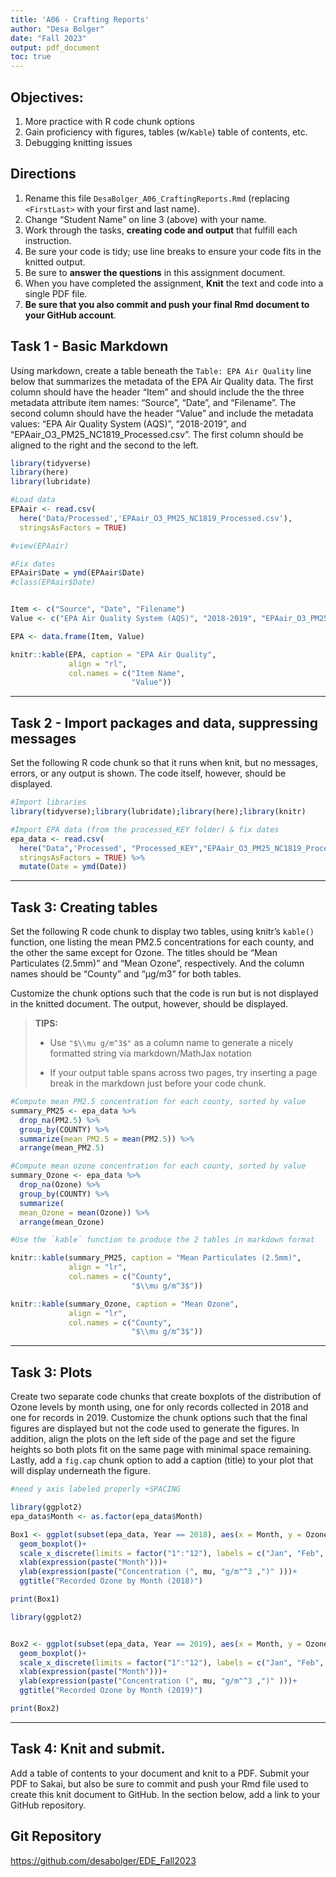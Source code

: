 ```yaml
---
title: 'A06 - Crafting Reports'
author: "Desa Bolger" 
date: "Fall 2023"
output: pdf_document
toc: true
---
```


## Objectives:

1.  More practice with R code chunk options
2.  Gain proficiency with figures, tables (w/`Kable`) table of contents, etc.
3.  Debugging knitting issues

## Directions

1.  Rename this file `DesaBolger_A06_CraftingReports.Rmd` (replacing `<FirstLast>` with your first and last name).
2.  Change "Student Name" on line 3 (above) with your name.
3.  Work through the tasks, **creating code and output** that fulfill each instruction.
4.  Be sure your code is tidy; use line breaks to ensure your code fits in the knitted output.
5.  Be sure to **answer the questions** in this assignment document.
6.  When you have completed the assignment, **Knit** the text and code into a single PDF file.
7.  **Be sure that you also commit and push your final Rmd document to your GitHub account**.

## Task 1 - Basic Markdown

Using markdown, create a table beneath the `Table: EPA Air Quality` line below that summarizes the metadata of the EPA Air Quality data. The first column should have the header "Item" and should include the the three metadata attribute item names: "Source", "Date", and "Filename". The second column should have the header "Value" and include the metadata values: "EPA Air Quality System (AQS)", "2018-2019", and "EPAair_O3_PM25_NC1819_Processed.csv". The first column should be aligned to the right and the second to the left.

```r
library(tidyverse)
library(here)
library(lubridate)

#Load data
EPAair <- read.csv(
  here('Data/Processed','EPAair_O3_PM25_NC1819_Processed.csv'),
  stringsAsFactors = TRUE)

#view(EPAair)

#Fix dates
EPAair$Date = ymd(EPAair$Date)
#class(EPAair$Date)


Item <- c("Source", "Date", "Filename")
Value <- c("EPA Air Quality System (AQS)", "2018-2019", "EPAair_O3_PM25_NC1819_Processed.csv")

EPA <- data.frame(Item, Value)

knitr::kable(EPA, caption = "EPA Air Quality", 
             align = "rl",
             col.names = c("Item Name",
                           "Value"))

```

------------------------------------------------------------------------

## Task 2 - Import packages and data, suppressing messages

Set the following R code chunk so that it runs when knit, but no messages, errors, or any output is shown. The code itself, however, should be displayed.

```r
#Import libraries
library(tidyverse);library(lubridate);library(here);library(knitr)

#Import EPA data (from the processed_KEY folder) & fix dates
epa_data <- read.csv(
  here("Data",'Processed', "Processed_KEY","EPAair_O3_PM25_NC1819_Processed.csv"), #changed a little
  stringsAsFactors = TRUE) %>% 
  mutate(Date = ymd(Date))
```

------------------------------------------------------------------------

## Task 3: Creating tables

Set the following R code chunk to display two tables, using knitr's `kable()` function, one listing the mean PM2.5 concentrations for each county, and the other the same except for Ozone. The titles should be "Mean Particulates (2.5mm)" and "Mean Ozone", respectively. And the column names should be "County" and "µg/m3" for both tables.

Customize the chunk options such that the code is run but is not displayed in the knitted document. The output, however, should be displayed.

> **TIPS:**
>
> -   Use `"$\\mu g/m^3$"` as a column name to generate a nicely formatted string via markdown/MathJax notation
>
> -   If your output table spans across two pages, try inserting a page break in the markdown just before your code chunk.

\newpage

```r
#Compute mean PM2.5 concentration for each county, sorted by value
summary_PM25 <- epa_data %>% 
  drop_na(PM2.5) %>% 
  group_by(COUNTY) %>% 
  summarize(mean_PM2.5 = mean(PM2.5)) %>% 
  arrange(mean_PM2.5)

#Compute mean ozone concentration for each county, sorted by value
summary_Ozone <- epa_data %>% 
  drop_na(Ozone) %>% 
  group_by(COUNTY) %>% 
  summarize(
  mean_Ozone = mean(Ozone)) %>% 
  arrange(mean_Ozone)

#Use the `kable` function to produce the 2 tables in markdown format

knitr::kable(summary_PM25, caption = "Mean Particulates (2.5mm)", 
             align = "lr",
             col.names = c("County",
                           "$\\mu g/m^3$"))

knitr::kable(summary_Ozone, caption = "Mean Ozone", 
             align = "lr",
             col.names = c("County",
                           "$\\mu g/m^3$"))


```

------------------------------------------------------------------------

## Task 3: Plots

Create two separate code chunks that create boxplots of the distribution of Ozone levels by month using, one for only records collected in 2018 and one for records in 2019. Customize the chunk options such that the final figures are displayed but not the code used to generate the figures. In addition, align the plots on the left side of the page and set the figure heights so both plots fit on the same page with minimal space remaining. Lastly, add a `fig.cap` chunk option to add a caption (title) to your plot that will display underneath the figure.

```r
#need y axis labeled properly +SPACING 

library(ggplot2)
epa_data$Month <- as.factor(epa_data$Month) 

Box1 <- ggplot(subset(epa_data, Year == 2018), aes(x = Month, y = Ozone)) +
  geom_boxplot()+
  scale_x_discrete(limits = factor("1":"12"), labels = c("Jan", "Feb", "March", "April", "May", "June", "July", "Aug", "Sept", "Oct", "Nov", "Dec"))+ 
  xlab(expression(paste("Month")))+
  ylab(expression(paste("Concentration (", mu, "g/m"^3 ,")" )))+
  ggtitle("Recorded Ozone by Month (2018)")

print(Box1)

```

```r
library(ggplot2)


Box2 <- ggplot(subset(epa_data, Year == 2019), aes(x = Month, y = Ozone)) +
  geom_boxplot()+
  scale_x_discrete(limits = factor("1":"12"), labels = c("Jan", "Feb", "March", "April", "May", "June", "July", "Aug", "Sept", "Oct", "Nov", "Dec"))+ 
  xlab(expression(paste("Month")))+
  ylab(expression(paste("Concentration (", mu, "g/m"^3 ,")" )))+
  ggtitle("Recorded Ozone by Month (2019)")

print(Box2)

```

------------------------------------------------------------------------

\newpage

## Task 4: Knit and submit.

Add a table of contents to your document and knit to a PDF. Submit your PDF to Sakai, but also be sure to commit and push your Rmd file used to create this knit document to GitHub. In the section below, add a link to your GitHub repository.

## Git Repository

<https://github.com/desabolger/EDE_Fall2023>
